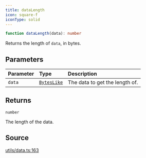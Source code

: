 ```yaml
---
title: dataLength
icon: square-f
iconType: solid
---
```


```ts
function dataLength(data): number
```

Returns the length of `data`, in bytes.

## Parameters

| Parameter | Type | Description |
| :------ | :------ | :------ |
| `data` | [`BytesLike`](/sdk/content/type-aliases/BytesLike) | The data to get the length of. |

## Returns

`number`

The length of the data.

## Source

[utils/data.ts:163](https://github.com/dominant-strategies/quais.js/blob/efab3247fa7ea8c0c680c58d030bd569a590a580/src/utils/data.ts#L163)
